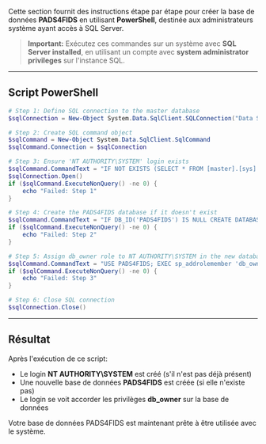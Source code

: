 Cette section fournit des instructions étape par étape pour créer la base de données **PADS4FIDS** en utilisant **PowerShell**, destinée aux administrateurs système ayant accès à SQL Server.

> **Important:** Exécutez ces commandes sur un système avec **SQL Server installed**, en utilisant un compte avec **system administrator privileges** sur l'instance SQL.

***

## **Script PowerShell**

```powershell
# Step 1: Define SQL connection to the master database
$sqlConnection = New-Object System.Data.SqlClient.SQLConnection("Data Source=localhost;Integrated Security=SSPI;Initial Catalog=master")

# Step 2: Create SQL command object
$sqlCommand = New-Object System.Data.SqlClient.SqlCommand
$sqlCommand.Connection = $sqlConnection

# Step 3: Ensure 'NT AUTHORITY\SYSTEM' login exists
$sqlCommand.CommandText = "IF NOT EXISTS (SELECT * FROM [master].[sys].[server_principals] WHERE name = 'NT AUTHORITY\SYSTEM') CREATE LOGIN [NT AUTHORITY\SYSTEM] FROM WINDOWS"
$sqlConnection.Open()
if ($sqlCommand.ExecuteNonQuery() -ne 0) {
    echo "Failed: Step 1"
}

# Step 4: Create the PADS4FIDS database if it doesn't exist
$sqlCommand.CommandText = "IF DB_ID('PADS4FIDS') IS NULL CREATE DATABASE [PADS4FIDS];"
if ($sqlCommand.ExecuteNonQuery() -ne 0) {
    echo "Failed: Step 2"
}

# Step 5: Assign db_owner role to NT AUTHORITY\SYSTEM in the new database
$sqlCommand.CommandText = "USE PADS4FIDS; EXEC sp_addrolemember 'db_owner', 'NT AUTHORITY\SYSTEM'"
if ($sqlCommand.ExecuteNonQuery() -ne 0) {
    echo "Failed: Step 3"
}

# Step 6: Close SQL connection
$sqlConnection.Close()
```

***

## Résultat

Après l'exécution de ce script:

* Le login **NT AUTHORITY\SYSTEM** est créé (s'il n'est pas déjà présent)
* Une nouvelle base de données **PADS4FIDS** est créée (si elle n'existe pas)
* Le login se voit accorder les privilèges **db\_owner** sur la base de données

Votre base de données PADS4FIDS est maintenant prête à être utilisée avec le système.
